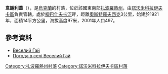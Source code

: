 {{coord|47|58|53|N|35|47|53|E|scale:100000|display=title}}

'''韋謝利蓋'''（{{lang-uk|Веселий Гай}}），是[[烏克蘭|烏克蘭]]的村落，位於該國東南部[[扎波羅熱州|扎波羅熱州]]，由[[諾沃米科拉伊夫卡區|諾沃米科拉伊夫卡區]]負責管轄，處於[[柳巴什夫卡河|柳巴什夫卡河]]畔，距離[[奧斯特羅夫西克_(諾沃米科拉伊夫卡區)|奧斯特羅夫西克]]3公里，始建於1921年，面積14平方公里，海拔高度97米，2001年人口497。

==參考資料==
* [http://w1.c1.rada.gov.ua/pls/z7503/A005?rdat1=08.01.2013&rf7571=12589 Веселий Гай] {{Wayback|url=http://w1.c1.rada.gov.ua/pls/z7503/A005?rdat1=08.01.2013&rf7571=12589 |date=20201117125348 }}
* [http://weather.in.ua/ua/zaporozhskaja/3426 Погода в селі Веселий Гай] {{Wayback|url=http://weather.in.ua/ua/zaporozhskaja/3426 |date=20111220154715 }}

[[Category:扎波羅熱州村落|Category:扎波羅熱州村落]]
[[Category:諾沃米科拉伊夫卡區村落|Category:諾沃米科拉伊夫卡區村落]]


{{Zaporizhia-geo-stub}}